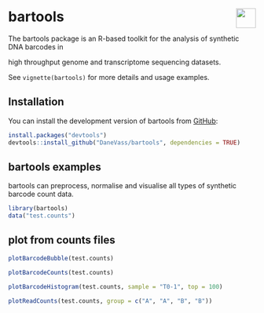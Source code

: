 # bartools <img src="man/figures/bartools_logo.png" align="right" width="40"/>

<!-- badges: start -->

<!-- badges: end -->

The bartools package is an R-based toolkit for the analysis of synthetic DNA barcodes in

high throughput genome and transcriptome sequencing datasets.

See `vignette(bartools)` for more details and usage examples.

## Installation

You can install the development version of bartools from [GitHub](https://github.com/):

```r
install.packages("devtools")
devtools::install_github("DaneVass/bartools", dependencies = TRUE)
```

## bartools examples

bartools can preprocess, normalise and visualise all types of synthetic barcode count data.

```r
library(bartools)
data("test.counts")
```

## plot from counts files

```r
plotBarcodeBubble(test.counts)

```

```r
plotBarcodeCounts(test.counts)

```

```r
plotBarcodeHistogram(test.counts, sample = "T0-1", top = 100)

```

```r
plotReadCounts(test.counts, group = c("A", "A", "B", "B"))

```
